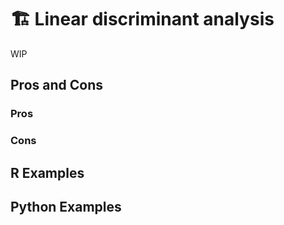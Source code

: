 # 🏗️ Linear discriminant analysis {#sec-too-many-lda}

WIP

## Pros and Cons

### Pros

### Cons

## R Examples

## Python Examples
